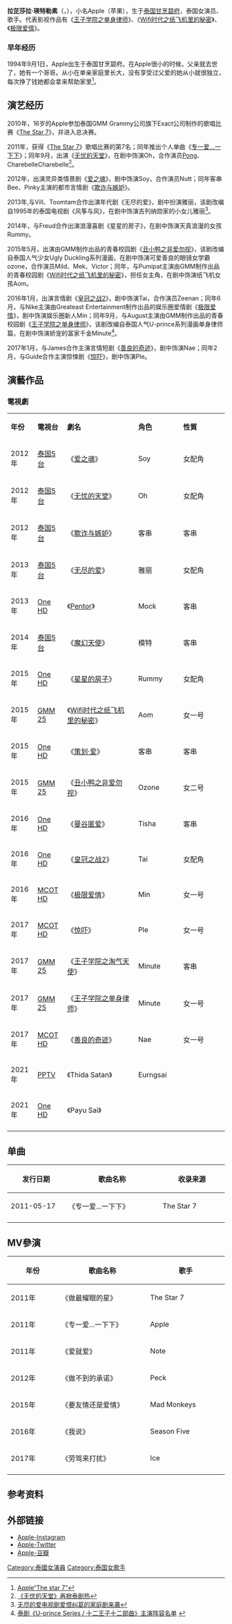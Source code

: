 {{艺人
| 姓名 = 拉芘莎拉·瑛特勒素
| 类型 = 女演员
| 图片 = Apple TheStar.JPG
| 图片尺寸 = 250px
| 图片简介 =
| 外文名 = ลาภิสรา อินทรสูต
| 外文 = ลาภิสรา อินทรสูต
| 英文名 = Lapisara Intarasut
| 昵称 = แอปเปิ้ล（Apple）
| 国籍 = {{THA}}
| 出生日期 = {{birth_date_and_age|1994|9|1}}
| 出生地点 = {{flagicon|Thailand}}[[泰国|泰国]][[甘烹碧府|甘烹碧府]]
| 逝世日期 =
| 教育程度 =泰國诗纳卡宁威洛大学畢業
| 逝世地点 =
| 音乐类型 =
| 经纪公司 =
| 语言 = [[泰语|泰语]]、[[英语|英语]]
| 职业 = [[演员|演员]]、[[歌手|歌手]]
| 活跃年代 = 2011年 - 至今
| 网站 = 
}}
'''拉芘莎拉·瑛特勒素'''（{{lang-th|ลาภิสรา อินทรสูต}}，{{bd|1994年|9月1日}}），小名Apple（苹果），生于[[泰国|泰国]][[甘烹碧府|甘烹碧府]]，泰国女演员、歌手。代表影视作品有《[[王子学院之单身律师|王子学院之单身律师]]》、《[[Wifi时代之纸飞机里的秘密|Wifi时代之纸飞机里的秘密]]》、《[[极限爱情|极限爱情]]》。

=== 早年经历 ===
1994年9月1日，Apple出生于泰国甘烹碧府。在Apple很小的时候，父亲就去世了，她有一个哥哥。从小在单亲家庭里长大，没有享受过父爱的她从小就很独立，每次挣了钱她都会拿来帮助家里<ref>[https://www.nangdee.com/name/f/15877/%E0%B9%81%E0%B8%AD%E0%B8%9B%E0%B9%80%E0%B8%9B%E0%B8%B4%E0%B9%89%E0%B8%A5-%E0%B8%A5%E0%B8%B2%E0%B8%A0%E0%B8%B4%E0%B8%AA%E0%B8%A3%E0%B8%B2--%E0%B8%AD%E0%B8%B4%E0%B8%99%E0%B8%97%E0%B8%A3%E0%B8%AA%E0%B8%B9%E0%B8%95.html Apple“The star 7”]</ref>。
== 演艺经历 ==
2010年，16岁的Apple参加泰国GMM Grammy公司旗下Exact公司制作的歌唱比赛《[[The_Star_7|The Star 7]]》，并进入总决赛。

2011年，获得《[[The_Star_7|The Star 7]]》歌唱比赛的第7名；同年推出个人单曲《[[专一爱...一下下|专一爱...一下下]]》；同年9月，出演《[[无忧的天堂|无忧的天堂]]》，在剧中饰演Oh，合作演员[[Pong|Pong]]、CharebelleCharebelle<ref>[http://news.163.com/14/1202/06/ACEIC2IK00014AED.html/ 《无忧的天堂》再掀泰剧热]{{dead link|date=2018年3月 |bot=InternetArchiveBot |fix-attempted=yes }}</ref>。

2012年，出演灵异类情景剧《[[爱之魂|爱之魂]]》，剧中饰演Soy，合作演员Nutt；同年客串Bee、Pinky主演的都市言情剧《[[欺诈与嫉妒|欺诈与嫉妒]]》。

2013年,与Vill、Toomtam合作出演年代剧《无尽的爱》，剧中扮演雅丽，该剧改编自1995年的泰国电视剧《风筝与风》，在剧中饰演吉列纳勋家的小女儿雅丽<ref>[http://www.xianzhaiwang.cn/ent/147115.html/ 无尽的爱电视剧爱恨纠葛的家庭剧来袭]{{dead link|date=2018年3月 |bot=InternetArchiveBot |fix-attempted=yes }}</ref>。

2014年，与Freud合作出演浪漫喜剧《星星的房子》，在剧中饰演天真浪漫的女孩Rummy。

2015年5月，出演由GMM制作出品的青春校园剧《[[丑小鸭之非爱勿视|丑小鸭之非爱勿视]]》，该剧改编自泰国人气少女Ugly Duckling系列漫画，在剧中饰演可爱善良的眼镜女学霸ozone，合作演员Mild、Mek、Victor；同年，与Pumipat主演由GMM制作出品的青春校园剧《[[Wifi时代之纸飞机里的秘密|Wifi时代之纸飞机里的秘密]]》，担任女主角，在剧中饰演纸飞机女孩Aom。

2016年1月，出演言情剧《[[皇冠之战2|皇冠之战2]]》，剧中饰演Tai，合作演员Zeenan；同年6月，与Nike主演由Greateast Entertainment制作出品的娱乐圈爱情剧《[[极限爱情|极限爱情]]》，剧中饰演娱乐圈新人Min；同年9月，与August主演由GMM制作出品的青春校园剧《[[王子学院之单身律师|王子学院之单身律师]]》，该剧改编自泰国人气U-prince系列漫画单身律师篇，在剧中饰演娇宠的富家千金Minute<ref>[http://www.mnw.cn/news/ent/1195186.html/ 泰剧《U-prince Series / 十二王子十二部曲》主演阵容名单] {{webarchive|url=https://web.archive.org/web/20170228190913/http://www.mnw.cn/news/ent/1195186.html |date=2017-02-28 }}</ref>。

2017年1月，与James合作主演言情短剧《[[善良的奇迹|善良的奇迹]]》，剧中饰演Nae；同年2月，与Guide合作主演惊悚剧《[[惊吓|惊吓]]》，剧中饰演Ple。
==演藝作品==
===電視劇===
{|class="wikitable" width="65%"
|- style="background:cornflowerblue; color:white" align="center"
|style="width:10%"|'''年份'''||style="width:10%"|'''電視台'''||style="width:30%"|'''劇名'''||style="width:19%"|'''角色'''||style="width:19%"|'''性質'''
|-
|2012年||[[泰国5台|泰国5台]]||《[[爱之魂|爱之魂]]》|| Soy ||女配角
|-
|2012年||[[泰国5台|泰国5台]]||《[[无忧的天堂|无忧的天堂]]》|| Oh ||女配角
|-
|2012年||[[泰国5台|泰国5台]]||《[[欺诈与嫉妒|欺诈与嫉妒]]》|| 客串 ||客串
|-
|2013年||[[泰国5台|泰国5台]]||《[[无尽的爱|无尽的爱]]》|| 雅丽 ||女配角
|-
|2013年||[[One_HD|One HD]]||《[[Pentor|Pentor]]》|| Mock ||客串
|-
|2014年||[[泰国5台|泰国5台]]||《[[魔幻天使|魔幻天使]]》|| 模特 ||客串
|-
|2015年||[[One_HD|One HD]]||《[[星星的房子|星星的房子]]》|| Rummy ||女配角
|-
|2015年||[[GMM_25|GMM 25]]||《[[Wifi时代之纸飞机里的秘密|Wifi时代之纸飞机里的秘密]]》|| Aom ||女一号
|-
|2015年||[[One_HD|One HD]]||《[[策划·爱|策划·爱]]》|| 客串 ||客串
|-
|2015年||[[GMM_25|GMM 25]]||《[[丑小鸭之非爱勿视|丑小鸭之非爱勿视]]》|| Ozone ||女二号
|-
|2016年||[[One_HD|One HD]]||《[[曼谷匿爱|曼谷匿爱]]》|| Tisha ||客串
|-
|2016年||[[One_HD|One HD]]||《[[皇冠之战2|皇冠之战2]]》|| Tai ||女配角
|-
|2016年||[[MCOT_HD|MCOT HD]]||《[[极限爱情|极限爱情]]》|| Min ||女一号
|-
|2017年||[[MCOT_HD|MCOT HD]]||《[[惊吓|惊吓]]》|| Ple ||女一号
|-
|2017年||[[GMM_25|GMM 25]]||《[[王子学院之淘气天使|王子学院之淘气天使]]》|| Minute ||客串
|-
|2017年||[[GMM_25|GMM 25]]||《[[王子学院之单身律师|王子学院之单身律师]]》|| Minute ||女一号
|-
|2017年||[[MCOT_HD|MCOT HD]]||《[[善良的奇迹|善良的奇迹]]》|| Nae ||女一号
|-
| 2021年 ||[[PPTV|PPTV]]|| 《Thida Satan》 || Eurngsai || 
|-
| 2021年 ||[[One_HD|One HD]]|| 《Payu Sai》 ||  || 
|-
|}

== 单曲 ==
{| class="wikitable" width="60%"
|-
! style="width:5%"|发行日期|| style="width:12%"|歌曲名称 || style="width:8%"|收录来源  
|-
| 2011-05-17 || 《专一爱...一下下》 || The Star 7
|-
|}
== MV參演 ==
{| class="wikitable" width="60%"
|-
! style="width:5%"|年份|| style="width:12%"|歌曲名称 || style="width:8%"|歌手  
|-
| 2011年 || 《做最耀眼的星》 || The Star 7
|-
| 2011年 || 《专一爱...一下下》|| Apple
|-
| 2011年 || 《爱就爱》 || Note
|-
| 2012年 || 《做不到的承诺》 || Peck
|-
| 2015年 || 《要友情还是爱情》 || Mad Monkeys
|-
| 2016年 || 《我说》 || Season Five
|-
| 2017年 || 《劳驾来打扰》 || Ice
|-
|}
==参考资料==
{{reflist}}
== 外部链接 ==
* [https://www.instagram.com/applelapisara/ Apple-Instagram] {{Wayback|url=https://www.instagram.com/applelapisara/ |date=20201101182503 }}
* [https://twitter.com/AppleLAPIS Apple-Twitter] {{Wayback|url=https://twitter.com/AppleLAPIS |date=20210122041336 }}
* [https://movie.douban.com/celebrity/1368040/ Apple-豆瓣]
[[Category:泰國女演員|Category:泰國女演員]]
[[Category:泰国女歌手|Category:泰国女歌手]]